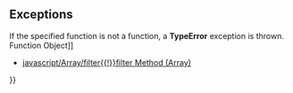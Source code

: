 {{Page_Title}}
{{Flags}}
{{Summary_Section|For a given function, creates a bound function that has the same body as the original function. In the bound function, the this object resolves to the passed in object. The bound function has the specified initial parameters.

}}
{{JS_Syntax|Formats={{JS_Syntax_Format
|Format= function.bind( thisArg [, arg1 [, arg2 [, argN ]]])}}
|Values={{JS_Syntax_Parameter
|Name=function
|Required=Required
|Description=A function object.}}{{JS_Syntax_Parameter
|Name=thisArg
|Required=Required
|Description=An object to which the this keyword can refer inside the new function.}}{{JS_Syntax_Parameter
|Name=arg1 [, arg2 [, argN ]]]
|Required=Optional
|Description=A list of arguments to be passed to the new function.}}
}}
{{JS_Return_Value
|Description=A new function that is the same as the function function, except for the thisArg object and the initial arguments.}}
==Exceptions==
If the specified function is not a function, a '''TypeError''' exception is thrown.
{{Examples_Section
|Not_required=No
|Examples={{Single_Example
|Language=JavaScript
|Description=The following code shows how to use the '''bind''' method.

|Code= // Define the original function.
 var checkNumericRange = function (value) {
     if (typeof value !== 'number')
         return false;
     else
         return value &gt;= this.minimum &amp;&amp; value &lt;= this.maximum;
 }
 
 // The range object will become the this value in the callback function.
 var range = { minimum: 10, maximum: 20 };
 
 // Bind the checkNumericRange function.
 var boundCheckNumericRange = checkNumericRange.bind(range);
 
 // Use the new function to check whether 12 is in the numeric range.
 var result = boundCheckNumericRange (12);
 document.write(result);
 
 // Output: true
}}{{Single_Example
|Language=JavaScript
|Description=In the following example, the thisArg object is different from the object that contains the original method.

|Code= // Create an object that contains the original function.
 var originalObject = {
     minimum: 50,
     maximum: 100,
     checkNumericRange: function (value) {
         if (typeof value !== 'number')
             return false;
         else
             return value &gt;= this.minimum &amp;&amp; value &lt;= this.maximum;
     }
 }
 
 // Check whether 10 is in the numeric range.
 var result = originalObject.checkNumericRange(10);
 document.write(result + " ");
 // Output: false
 
 // The range object supplies the range for the bound function.
 var range = { minimum: 10, maximum: 20 };
 
 // Create a new version of the checkNumericRange function that uses range.
 var boundObjectWithRange = originalObject.checkNumericRange.bind(range);
 
 // Check whether 10 is in the numeric range.
 var result = boundObjectWithRange(10);
 document.write(result);
 // Output: true
}}{{Single_Example
|Language=JavaScript
|Description=The following code shows how to use the arg1[,arg2[,argN]]] arguments. The bound function uses the parameters specified in the '''bind''' method as the first and second parameters. Any parameters specified when the bound function is called are used as the third, fourth (and so on) parameters.

|Code= // Define the original function with four parameters.
 var displayArgs = function (val1, val2, val3, val4) {
     document.write(val1 + " " + val2 + " " + val3 + " " + val4);
 }
 
 var emptyObject = {};
 
 // Create a new function that uses the 12 and "a" parameters
 // as the first and second parameters.
 var displayArgs2 = displayArgs.bind(emptyObject, 12, "a");
 
 // Call the new function. The "b" and "c" parameters are used
 // as the third and fourth parameters.
 displayArgs2("b", "c");
 // Output: 12 a b c
}}}}
{{See_Also_Section
|Manual_links=* [[javascript/Function{{!}}Function Object]]
* [[javascript/Array/filter{{!}}filter Method (Array)]]
}}
{{Topics | JS Basic}}

{{External_Attribution
|Is_CC-BY-SA=No
|Sources=MSDN
|MDN_link=
|MSDN_link=http://msdn.microsoft.com/en-us/library/ie/ff841995(v=vs.94).aspx
|HTML5Rocks_link=
}}
